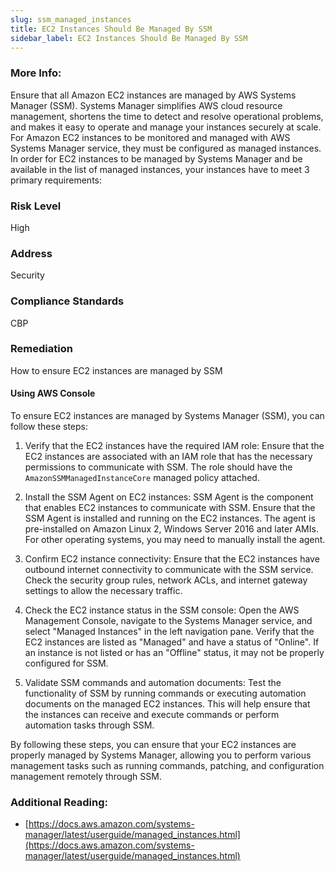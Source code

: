 ```yaml
---
slug: ssm_managed_instances
title: EC2 Instances Should Be Managed By SSM
sidebar_label: EC2 Instances Should Be Managed By SSM
---
```


### More Info:

Ensure that all Amazon EC2 instances are managed by AWS Systems Manager (SSM). Systems Manager simplifies AWS cloud resource management, shortens the time to detect and resolve operational problems, and makes it easy to operate and manage your instances securely at scale. For Amazon EC2 instances to be monitored and managed with AWS Systems Manager service, they must be configured as managed instances. In order for EC2 instances to be managed by Systems Manager and be available in the list of managed instances, your instances have to meet 3 primary requirements:

### Risk Level

High

### Address

Security

### Compliance Standards

CBP

### Remediation

How to ensure EC2 instances are managed by SSM

#### Using AWS Console

To ensure EC2 instances are managed by Systems Manager (SSM), you can follow these steps:

1. Verify that the EC2 instances have the required IAM role: Ensure that the EC2 instances are associated with an IAM role that has the necessary permissions to communicate with SSM. The role should have the `AmazonSSMManagedInstanceCore` managed policy attached.

2. Install the SSM Agent on EC2 instances: SSM Agent is the component that enables EC2 instances to communicate with SSM. Ensure that the SSM Agent is installed and running on the EC2 instances. The agent is pre-installed on Amazon Linux 2, Windows Server 2016 and later AMIs. For other operating systems, you may need to manually install the agent.

3. Confirm EC2 instance connectivity: Ensure that the EC2 instances have outbound internet connectivity to communicate with the SSM service. Check the security group rules, network ACLs, and internet gateway settings to allow the necessary traffic.

4. Check the EC2 instance status in the SSM console: Open the AWS Management Console, navigate to the Systems Manager service, and select "Managed Instances" in the left navigation pane. Verify that the EC2 instances are listed as "Managed" and have a status of "Online". If an instance is not listed or has an "Offline" status, it may not be properly configured for SSM.

5. Validate SSM commands and automation documents: Test the functionality of SSM by running commands or executing automation documents on the managed EC2 instances. This will help ensure that the instances can receive and execute commands or perform automation tasks through SSM.

By following these steps, you can ensure that your EC2 instances are properly managed by Systems Manager, allowing you to perform various management tasks such as running commands, patching, and configuration management remotely through SSM.

### Additional Reading:

- [https://docs.aws.amazon.com/systems-manager/latest/userguide/managed_instances.html](https://docs.aws.amazon.com/systems-manager/latest/userguide/managed_instances.html) 

